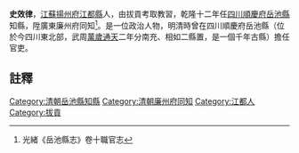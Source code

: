 {{明清人物信息框
| 姓名 =史效律
| 最高職務 = [[四川|四川]][[岳池縣|岳池縣]][[知縣|知縣]]
| 國家 = 大清
| 籍貫 = [[江蘇|江蘇]][[揚州府|揚州府]][[江都縣|江都縣]]
| 字號 =
| 出生日期 = ？年？月？日
| 逝世日期 = ？年？月？日
| 墓葬 = 
| 配偶 =  
| 親屬 = 曾祖、祖、父，母
| 出身 =拔貢考取教習 
| 著作 =  
*
}}
'''史效律'''{{BD|？年||？年||}}，[[江蘇|江蘇]][[揚州府|揚州府]][[江都縣|江都縣]]人，由拔貢考取教習，乾隆十二年任[[四川|四川]][[順慶府|順慶府]][[岳池縣|岳池縣]]知縣，陞廣東廉州府同知<ref>光緒《岳池縣志》卷十職官志</ref>。是一位政治人物，明清時曾在四川順慶府岳池縣（位於今四川東北部，武周[[萬歲通天|萬歲通天]]二年分南充、相如二縣置，是一個千年古縣）擔任官吏。
==註釋==
{{reflist}}
{{清朝人物小作品}}
[[Category:清朝岳池縣知縣|Category:清朝岳池縣知縣]]
[[Category:清朝廉州府同知|Category:清朝廉州府同知]]
[[Category:江都人|Category:江都人]]
[[Category:拔貢|Category:拔貢]]